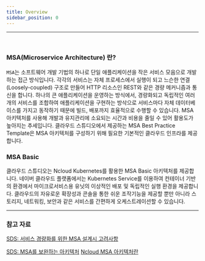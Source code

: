 ```yaml
---
title: Overview
sidebar_position: 0
---
```



<hr />
<br />

### MSA(Microservice Architecture) 란?
```MSA```는 소프트웨어 개발 기법의 하나로 단일 애플리케이션을 작은 서비스 모음으로 개발하는 접근 방식입니다.
각각의 서비스는 자체 프로세스에서 실행이 되고 느슨한 연결(Loosely-coupled) 구조로 만들어 HTTP 리소스인 REST와 같은 경량 메커니즘과 통신을 합니다.
하나의 큰 애플리케이션을 운영하는 방식에서, 경량화되고 독립적인 여러 개의 서비스를 조합하여 애플리케이션을 구현하는 방삭으로 서비스마다 자체 데이터베이스를 가지고 동작하기 때문에 빌드, 배포까지 효율적으로 수행할 수 있습니다.
MSA 아키텍처를 사용해 개발과 유지관리에 소요되는 시간과 비용을 줄일 수 있어 활용도가 높아지는 추세입니다.
클라우드 스튜디오에서 제공하는 MSA Best Practice Template은 MSA 아키텍처를 구성하기 위해 필요한 기본적인 클라우드 인프라를 제공합니다.

### MSA Basic 
클라우드 스튜디오는 Ncloud Kubernetes를 활용한 MSA Basic 아키텍처를 제공합니다. 
네이버 클라우드 플랫폼에서는 Kubernetes Service를 이용하여 컨테이너 기반의 환경에서 마이크로서비스용 유닛의 이상적인 배포 및 독립적인 실행 환경을 제공합니다. 
클라우드의 자유로운 확장성과 콘솔을 통한 쉬운 조작기능을 제공할 뿐만 아니라 스토리지, 네트워킹, 보안과 같은 서비스를 간편하게 오케스트레이션할 수 있습니다.
<br/>

<hr />

### 참고 자료
[SDS: 서비스 경량화를 위한 MSA 설계시 고려사항](https://www.samsungsds.com/kr/insights/1239180_4627.html)

[SDS: MSA를 보완하는 아키텍처](https://www.samsungsds.com/kr/insights/msa_architecture_edm.html)
[Ncloud MSA 아키텍처란](https://www.ncloud.com/intro/architecture/27)
